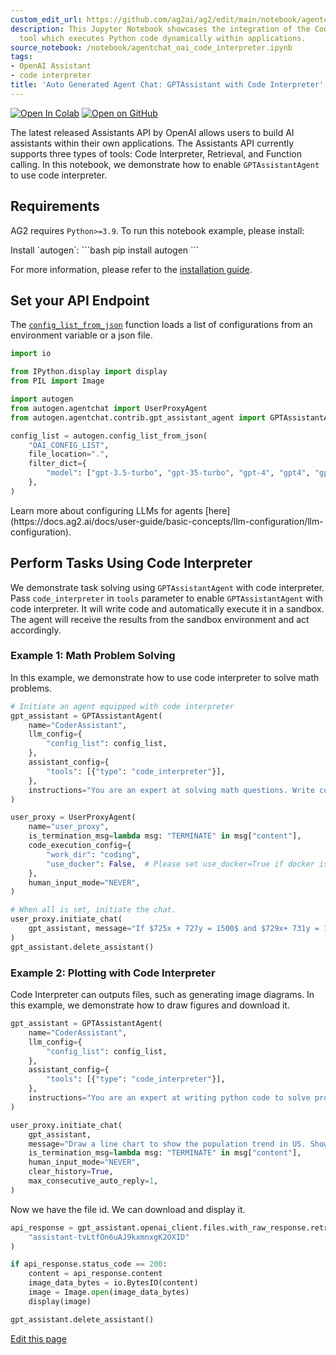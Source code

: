 ```yaml
---
custom_edit_url: https://github.com/ag2ai/ag2/edit/main/notebook/agentchat_oai_code_interpreter.ipynb
description: This Jupyter Notebook showcases the integration of the Code Interpreter
  tool which executes Python code dynamically within applications.
source_notebook: /notebook/agentchat_oai_code_interpreter.ipynb
tags:
- OpenAI Assistant
- code interpreter
title: 'Auto Generated Agent Chat: GPTAssistant with Code Interpreter'
---
```


<a href="https://colab.research.google.com/github/ag2ai/ag2/blob/main/notebook/agentchat_oai_code_interpreter.ipynb" class="colab-badge" target="_blank"><img noZoom src="https://colab.research.google.com/assets/colab-badge.svg" alt="Open In Colab" /></a>
<a href="https://github.com/ag2ai/ag2/blob/main/notebook/agentchat_oai_code_interpreter.ipynb" class="github-badge" target="_blank"><img noZoom src="https://img.shields.io/badge/Open%20on%20GitHub-grey?logo=github" alt="Open on GitHub" /></a>




The latest released Assistants API by OpenAI allows users to build AI
assistants within their own applications. The Assistants API currently
supports three types of tools: Code Interpreter, Retrieval, and Function
calling. In this notebook, we demonstrate how to enable
`GPTAssistantAgent` to use code interpreter.

## Requirements

AG2 requires `Python>=3.9`. To run this notebook example, please
install:


<div class="info Requirements">
<Info>
Install `autogen`:
```bash
pip install autogen
```

For more information, please refer to the [installation guide](https://docs.ag2.ai/docs/user-guide/basic-concepts/installing-ag2).
</Info>
</div>


## Set your API Endpoint

The
[`config_list_from_json`](https://docs.ag2.ai/docs/api-reference/autogen/config_list_from_json#config-list-from-json)
function loads a list of configurations from an environment variable or
a json file.

```python
import io

from IPython.display import display
from PIL import Image

import autogen
from autogen.agentchat import UserProxyAgent
from autogen.agentchat.contrib.gpt_assistant_agent import GPTAssistantAgent

config_list = autogen.config_list_from_json(
    "OAI_CONFIG_LIST",
    file_location=".",
    filter_dict={
        "model": ["gpt-3.5-turbo", "gpt-35-turbo", "gpt-4", "gpt4", "gpt-4-32k", "gpt-4-turbo"],
    },
)
```


<div class="tip">
<Tip>
Learn more about configuring LLMs for agents [here](https://docs.ag2.ai/docs/user-guide/basic-concepts/llm-configuration/llm-configuration).
</Tip>
</div>


## Perform Tasks Using Code Interpreter

We demonstrate task solving using `GPTAssistantAgent` with code
interpreter. Pass `code_interpreter` in `tools` parameter to enable
`GPTAssistantAgent` with code interpreter. It will write code and
automatically execute it in a sandbox. The agent will receive the
results from the sandbox environment and act accordingly.

### Example 1: Math Problem Solving

In this example, we demonstrate how to use code interpreter to solve
math problems.

```python
# Initiate an agent equipped with code interpreter
gpt_assistant = GPTAssistantAgent(
    name="CoderAssistant",
    llm_config={
        "config_list": config_list,
    },
    assistant_config={
        "tools": [{"type": "code_interpreter"}],
    },
    instructions="You are an expert at solving math questions. Write code and run it to solve math problems. Reply TERMINATE when the task is solved and there is no problem.",
)

user_proxy = UserProxyAgent(
    name="user_proxy",
    is_termination_msg=lambda msg: "TERMINATE" in msg["content"],
    code_execution_config={
        "work_dir": "coding",
        "use_docker": False,  # Please set use_docker=True if docker is available to run the generated code. Using docker is safer than running the generated code directly.
    },
    human_input_mode="NEVER",
)

# When all is set, initiate the chat.
user_proxy.initiate_chat(
    gpt_assistant, message="If $725x + 727y = 1500$ and $729x+ 731y = 1508$, what is the value of $x - y$ ?"
)
gpt_assistant.delete_assistant()
```

### Example 2: Plotting with Code Interpreter

Code Interpreter can outputs files, such as generating image diagrams.
In this example, we demonstrate how to draw figures and download it.

```python
gpt_assistant = GPTAssistantAgent(
    name="CoderAssistant",
    llm_config={
        "config_list": config_list,
    },
    assistant_config={
        "tools": [{"type": "code_interpreter"}],
    },
    instructions="You are an expert at writing python code to solve problems. Reply TERMINATE when the task is solved and there is no problem.",
)

user_proxy.initiate_chat(
    gpt_assistant,
    message="Draw a line chart to show the population trend in US. Show how you solved it with code.",
    is_termination_msg=lambda msg: "TERMINATE" in msg["content"],
    human_input_mode="NEVER",
    clear_history=True,
    max_consecutive_auto_reply=1,
)
```

Now we have the file id. We can download and display it.

```python
api_response = gpt_assistant.openai_client.files.with_raw_response.retrieve_content(
    "assistant-tvLtfOn6uAJ9kxmnxgK2OXID"
)

if api_response.status_code == 200:
    content = api_response.content
    image_data_bytes = io.BytesIO(content)
    image = Image.open(image_data_bytes)
    display(image)
```


```python
gpt_assistant.delete_assistant()
```

<div className="edit-url-container">
    <a className="edit-url" href="https://github.com/ag2ai/ag2/edit/main/notebook/agentchat_oai_code_interpreter.ipynb" target='_blank'><Icon icon="pen" iconType="solid" size="13px"/> Edit this page</a>
</div>
